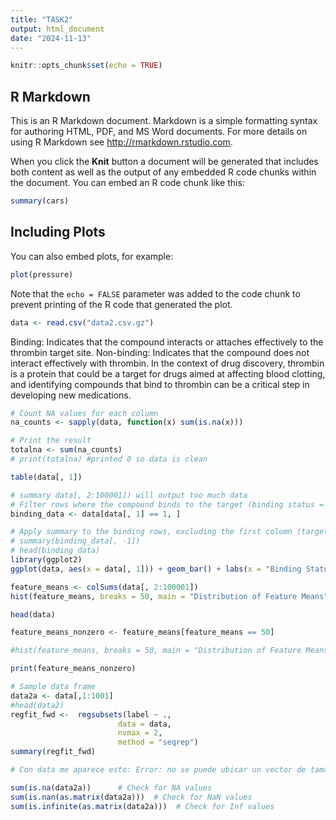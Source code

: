---
title: "TASK2"
output: html_document
date: "2024-11-13"
---

```{r setup, include=FALSE}
knitr::opts_chunk$set(echo = TRUE)
```

## R Markdown

This is an R Markdown document. Markdown is a simple formatting syntax for authoring HTML, PDF, and MS Word documents. For more details on using R Markdown see <http://rmarkdown.rstudio.com>.

When you click the **Knit** button a document will be generated that includes both content as well as the output of any embedded R code chunks within the document. You can embed an R code chunk like this:

```{r cars}
summary(cars)
```

## Including Plots

You can also embed plots, for example:

```{r pressure, echo=FALSE}
plot(pressure)
```

Note that the `echo = FALSE` parameter was added to the code chunk to prevent printing of the R code that generated the plot.


```{r}
data <- read.csv("data2.csv.gz")

```

Binding: Indicates that the compound interacts or attaches effectively to the thrombin target site.
Non-binding: Indicates that the compound does not interact effectively with thrombin.
In the context of drug discovery, thrombin is a protein that could be a target for drugs aimed at affecting blood clotting, and identifying compounds that bind to thrombin can be a critical step in developing new medications.

```{r}

# Count NA values for each column
na_counts <- sapply(data, function(x) sum(is.na(x)))

# Print the result
totalna <- sum(na_counts)
# print(totalna) #printed 0 so data is clean

table(data[, 1])

```
```{r}
# summary data[, 2:100001]) will output too much data
# Filter rows where the compound binds to the target (binding status = 1)
binding_data <- data[data[, 1] == 1, ]

# Apply summary to the binding rows, excluding the first column (target variable)
# summary(binding_data[, -1])
# head(binding_data)
library(ggplot2)
ggplot(data, aes(x = data[, 1])) + geom_bar() + labs(x = "Binding Status", y = "Count")

```



```{r}
feature_means <- colSums(data[, 2:100001])
hist(feature_means, breaks = 50, main = "Distribution of Feature Means", xlab = "Mean of Binary Features")

```

```{r}
head(data)
```


```{r}

feature_means_nonzero <- feature_means[feature_means == 50]

#hist(feature_means, breaks = 50, main = "Distribution of Feature Means that arent zero", xlab = "Mean of Binary Features")

print(feature_means_nonzero)
```
```{r}
# Sample data frame
data2a <- data[,1:1001]
#head(data2)
regfit_fwd <-  regsubsets(label ~ .,
                        data = data,
                        nvmax = 2,
                        method = "seqrep")
summary(regfit_fwd)

# Con data me aparece esto: Error: no se puede ubicar un vector de tamaño  37.3 Gb
```
```{r}
sum(is.na(data2a))      # Check for NA values
sum(is.nan(as.matrix(data2a)))  # Check for NaN values
sum(is.infinite(as.matrix(data2a)))  # Check for Inf values

```





